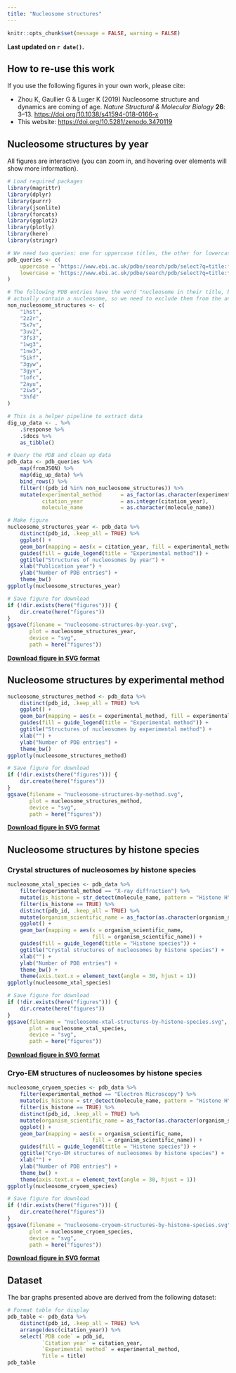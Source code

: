 ```yaml
---
title: "Nucleosome structures"
---
```


```r
knitr::opts_chunk$set(message = FALSE, warning = FALSE)
```

**Last updated on `r date()`.**

## How to re-use this work

If you use the following figures in your own work, please cite:

- Zhou K, Gaullier G & Luger K (2019) Nucleosome structure and dynamics are
  coming of age. *Nature Structural & Molecular Biology* **26**: 3–13.
  <https://doi.org/10.1038/s41594-018-0166-x>
- This website: <https://doi.org/10.5281/zenodo.3470119>

## Nucleosome structures by year

All figures are interactive (you can zoom in, and hovering over elements will
show more information).

```r
# Load required packages
library(magrittr)
library(dplyr)
library(purrr)
library(jsonlite)
library(forcats)
library(ggplot2)
library(plotly)
library(here)
library(stringr)

# We need two queries: one for uppercase titles, the other for lowercase ones
pdb_queries <- c(
    uppercase = 'https://www.ebi.ac.uk/pdbe/search/pdb/select?q=title:*UCLEOSOM*%20AND%20status:REL&fl=pdb_id,citation_year,title,experimental_method,organism_scientific_name,molecule_name&rows=1000000&wt=json',
    lowercase = 'https://www.ebi.ac.uk/pdbe/search/pdb/select?q=title:*ucleosom*%20AND%20status:REL&fl=pdb_id,citation_year,title,experimental_method,organism_scientific_name,molecule_name&rows=1000000&wt=json'
)

# The following PDB entries have the word "nucleosome in their title, but do not
# actually contain a nucleosome, so we need to exclude them from the analysis
non_nucleosome_structures <- c(
    "1hst",
    "2z2r",
    "5x7v",
    "3uv2",
    "3fs3",
    "1wg3",
    "1nw3",
    "5ikf",
    "3gyw",
    "3gyv",
    "1ofc",
    "2ayu",
    "2iw5",
    "3hfd"
)

# This is a helper pipeline to extract data
dig_up_data <- . %>%
    .$response %>%
    .$docs %>%
    as_tibble()

# Query the PDB and clean up data
pdb_data <- pdb_queries %>% 
    map(fromJSON) %>% 
    map(dig_up_data) %>% 
    bind_rows() %>% 
    filter(!(pdb_id %in% non_nucleosome_structures)) %>% 
    mutate(experimental_method      = as_factor(as.character(experimental_method)),
           citation_year            = as.integer(citation_year),
           molecule_name            = as.character(molecule_name))

# Make figure
nucleosome_structures_year <- pdb_data %>% 
    distinct(pdb_id, .keep_all = TRUE) %>% 
    ggplot() +
    geom_bar(mapping = aes(x = citation_year, fill = experimental_method)) +
    guides(fill = guide_legend(title = "Experimental method")) +
    ggtitle("Structures of nucleosomes by year") +
    xlab("Publication year") +
    ylab("Number of PDB entries") +
    theme_bw()
ggplotly(nucleosome_structures_year)
```

```r
# Save figure for download
if (!dir.exists(here("figures"))) {
    dir.create(here("figures"))
}
ggsave(filename = "nucleosome-structures-by-year.svg",
       plot = nucleosome_structures_year,
       device = "svg",
       path = here("figures"))
```

[**Download figure in SVG format**](figures/nucleosome-structures-by-year.svg)

## Nucleosome structures by experimental method

```r
nucleosome_structures_method <- pdb_data %>% 
    distinct(pdb_id, .keep_all = TRUE) %>% 
    ggplot() +
    geom_bar(mapping = aes(x = experimental_method, fill = experimental_method)) +
    guides(fill = guide_legend(title = "Experimental method")) +
    ggtitle("Structures of nucleosomes by experimental method") +
    xlab("") +
    ylab("Number of PDB entries") +
    theme_bw()
ggplotly(nucleosome_structures_method)
```

```r
# Save figure for download
if (!dir.exists(here("figures"))) {
    dir.create(here("figures"))
}
ggsave(filename = "nucleosome-structures-by-method.svg",
       plot = nucleosome_structures_method,
       device = "svg",
       path = here("figures"))
```

[**Download figure in SVG format**](figures/nucleosome-structures-by-method.svg)

## Nucleosome structures by histone species
### Crystal structures of nucleosomes by histone species

```r
nucleosome_xtal_species <- pdb_data %>% 
    filter(experimental_method == "X-ray diffraction") %>% 
    mutate(is_histone = str_detect(molecule_name, pattern = "Histone H")) %>% 
    filter(is_histone == TRUE) %>% 
    distinct(pdb_id, .keep_all = TRUE) %>% 
    mutate(organism_scientific_name = as_factor(as.character(organism_scientific_name))) %>% 
    ggplot() +
    geom_bar(mapping = aes(x = organism_scientific_name,
                           fill = organism_scientific_name)) +
    guides(fill = guide_legend(title = "Histone species")) +
    ggtitle("Crystal structures of nucleosomes by histone species") +
    xlab("") +
    ylab("Number of PDB entries") +
    theme_bw() +
    theme(axis.text.x = element_text(angle = 30, hjust = 1))
ggplotly(nucleosome_xtal_species)
```

```r
# Save figure for download
if (!dir.exists(here("figures"))) {
    dir.create(here("figures"))
}
ggsave(filename = "nucleosome-xtal-structures-by-histone-species.svg",
       plot = nucleosome_xtal_species,
       device = "svg",
       path = here("figures"))
```

[**Download figure in SVG format**](figures/nucleosome-xtal-structures-by-histone-species.svg)

### Cryo-EM structures of nucleosomes by histone species

```r
nucleosome_cryoem_species <- pdb_data %>% 
    filter(experimental_method == "Electron Microscopy") %>% 
    mutate(is_histone = str_detect(molecule_name, pattern = "Histone H")) %>% 
    filter(is_histone == TRUE) %>% 
    distinct(pdb_id, .keep_all = TRUE) %>% 
    mutate(organism_scientific_name = as_factor(as.character(organism_scientific_name))) %>% 
    ggplot() +
    geom_bar(mapping = aes(x = organism_scientific_name,
                           fill = organism_scientific_name)) +
    guides(fill = guide_legend(title = "Histone species")) +
    ggtitle("Cryo-EM structures of nucleosomes by histone species") +
    xlab("") +
    ylab("Number of PDB entries") +
    theme_bw() +
    theme(axis.text.x = element_text(angle = 30, hjust = 1))
ggplotly(nucleosome_cryoem_species)
```

```r
# Save figure for download
if (!dir.exists(here("figures"))) {
    dir.create(here("figures"))
}
ggsave(filename = "nucleosome-cryoem-structures-by-histone-species.svg",
       plot = nucleosome_cryoem_species,
       device = "svg",
       path = here("figures"))
```

[**Download figure in SVG format**](figures/nucleosome-cryoem-structures-by-histone-species.svg)

## Dataset

The bar graphs presented above are derived from the following dataset:

```r
# Format table for display
pdb_table <- pdb_data %>% 
    distinct(pdb_id, .keep_all = TRUE) %>% 
    arrange(desc(citation_year)) %>% 
    select(`PDB code` = pdb_id,
           `Citation year` = citation_year,
           `Experimental method` = experimental_method,
           Title = title)
pdb_table
```
